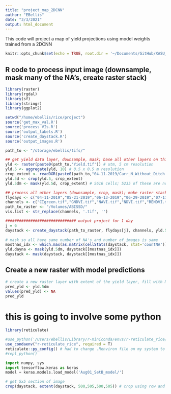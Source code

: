 ```yaml
---
title: "project_map_2DCNN"
author: "EBellis"
date: "3/3/2021"
output: html_document
---
```

This code will project a map of yield projections using model weights trained from a 2DCNN
```r
knitr::opts_chunk$set(echo = TRUE, root.dir = '~/Documents/GitHub/XASU_rice/1_process_TIF_layers/')
```

## R code to process input image (downsample, mask many of the NA's, create raster stack)
```r
library(raster)
library(rgdal)
library(sf)
library(stringr)
library(ggplot2)

setwd("/home/ebellis/rice/project")
source('get_max_val.R')
source('process_VIs.R')
source('output_labels.R')
source('create_daystack.R')
source('output_images.R')

path_to <- "/storage/ebellis/tifs/"

## get yield data layer, downsample, mask; base all other layers on this layer
yld <- raster(paste0(path_to,'Yield.tif')) # utm, 5 cm resolution
yld.5 <- aggregate(yld, 10) # 0.5 x 0.5 m resolution
crop_extent <- readOGR(paste0(path_to,"04-11-2019/Carr_N_Without_Ditch.shp"))
yld.5d <- crop(yld.5, crop_extent)
yld.5dm <- mask(yld.5d, crop_extent) # 5616 cells; 5235 of these are non-NA

## process all other layers (downsample, crop, mask); make raster stacks for each day; split into test, train, and validation sets; split each of these into 5x5 pixel subimages and then save each image and channel separately as .csv file 
flydays <- c("04-11-2019","05-21-2019","06-13-2019","06-29-2019","07-11-2019","08-01-2019", "08-13-2019", "08-21-2019","08-28-2019","09-07-2019","09-13-2019") 
channels <- c("CIgreen.tif","GNDVI.tif","NAVI.tif","NDVI.tif","RENDVI.tif","TGI.tif","Thermal.tif")
path_to_raster <- "/Volumes/ABISSD/"
vis.list <- str_replace(channels, '.tif', '')

############################### output project for 1 day
j = 6
daystack <- create_daystack(path_to_raster, flydays[j], channels, yld.5dm) # raster stack for a single day
  
# mask so all have same number of NA's and number of images is same
mostnas_idx <- which.max(as.matrix(cellStats(daystack, stat='countNA')))
yld.dayna <- mask(yld.5dm, daystack[[mostnas_idx]])
daystack <- mask(daystack, daystack[[mostnas_idx]])

```

## Create a new raster with model predictions
```r
# create a new raster layer with extent of the yield layer, fill with NA's
pred_yld <- yld.5dm
values(pred_yld) <- NA
pred_yld
```
# this is going to involve some python
```r
library(reticulate)

#use_python('/Users/ebellis/Library/r-miniconda/envs/r-reticulate_rice/bin/python', required = T)
use_condaenv("r-reticulate_rice", required = T)
reticulate::py_config() # had to change .Renviron file on my system to get python version from conda env and load packages
#repl_python()

```

```python
import numpy, sys
import tensorflow.keras as keras
model = keras.models.load_model('Aug01_SetB_model/')
```

```r
# get 5x5 section of image
crop(daystack, extent(daystack, 500,505,500,505)) # crop using row and column numbers

```

